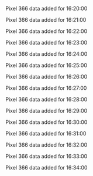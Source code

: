 Pixel 366 data added for 16:20:00

Pixel 366 data added for 16:21:00

Pixel 366 data added for 16:22:00

Pixel 366 data added for 16:23:00

Pixel 366 data added for 16:24:00

Pixel 366 data added for 16:25:00

Pixel 366 data added for 16:26:00

Pixel 366 data added for 16:27:00

Pixel 366 data added for 16:28:00

Pixel 366 data added for 16:29:00

Pixel 366 data added for 16:30:00

Pixel 366 data added for 16:31:00

Pixel 366 data added for 16:32:00

Pixel 366 data added for 16:33:00

Pixel 366 data added for 16:34:00

